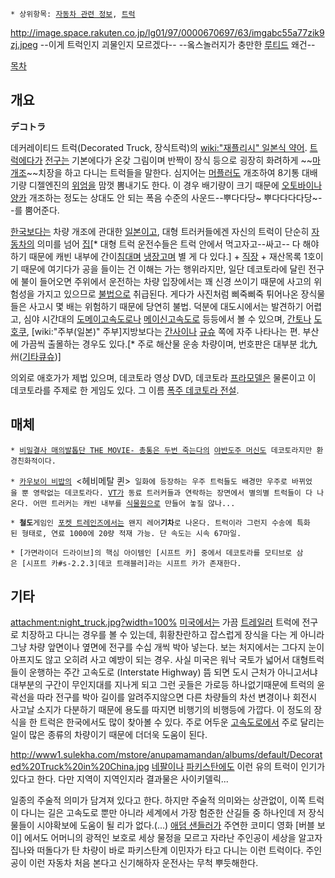  * 상위항목: [[자동차 관련 정보]], [[트럭]]

http://image.space.rakuten.co.jp/lg01/97/0000670697/63/imgabc55a77zik9zj.jpeg
--이게 트럭인지 괴물인지 모르겠다--
--옼스놀러지가 충만한 [[루티드]] 왜건--

[[목차]]
== 개요 ==
'''デコトラ'''

데커레이티드 트럭(Decorated Truck, 장식트럭)의 [[wiki:"재플리시" 일본식 약어]]. [[트럭]]에다가 [[전구]]는 기본에다가 온갖 그림이며 반짝이 장식 등으로 굉장히 화려하게 ~~[[마개조]]~~치장을 하고 다니는 트럭들을 말한다. 심지어는 [[머플러]]도 개조하여 8기통 대배기량 디젤엔진의 [[위엄]]을 맘껏 뽐내기도 한다. 이 경우 배기량이 크기 때문에 [[오토바이]]나 [[양카]] 개조하는 정도는 상대도 안 되는 폭음 수준의 사운드--뿌다다당~ 뿌다다다다당~--를 뿜어준다.

[[한국]]보다는 차량 개조에 관대한 [[일본]]이고, 대형 트러커들에겐 자신의 트럭이 단순히 [[자동차]]의 의미를 넘어 [[집]][* 대형 트럭 운전수들은 트럭 안에서 먹고자고--싸고-- 다 해야 하기 때문에 캐빈 내부에 간이[[침대]]며 [[냉장고]]며 별 게 다 있다.] + [[직장]] + 재산목록 1호이기 때문에 여기다가 공을 들이는 건 이해는 가는 행위라지만, 일단 데코토라에 달린 전구에 불이 들어오면 주위에서 운전하는 차량 입장에서는 꽤 신경 쓰이기 때문에 사고의 위험성을 가지고 있으므로 [[불법]]으로 취급된다. 게다가 사진처럼 삐죽삐죽 튀어나온 장식물들은 사고시 몇 배는 위험하기 때문에 당연히 불법. 덕분에 대도시에서는 발견하기 어렵고, 심야 시간대의 [[도메이고속도로]]나 [[메이신고속도로]] 등등에서 볼 수 있으며, [[간토]]나 [[도호쿠]], [wiki:"주부(일본)" 주부]지방보다는 [[간사이]]나 [[규슈]] 쪽에 자주 나타나는 편. 부산에 가끔씩 출몰하는 경우도 있다.[* 주로 해산물 운송 차량이며, 번호판은 대부분 北九州([[기타큐슈]])]

의외로 애호가가 제법 있으며, 데코토라 영상 DVD, 데코토라 [[프라모델]]은 물론이고 이 데코토라를 주제로 한 게임도 있다. 그 이름 [[폭주 데코토라 전설]].

== 매체 ==
 * [[비밀결사 매의발톱단 THE MOVIE- 총통은 두번 죽는다]]의 [[야반도주 머신]]도 데코토라지만 환경친화적이다.

 * [[카우보이 비밥]]의 <헤비메탈 퀸> 일화에 등장하는 우주 트럭들도 배경만 우주로 바뀌었을 뿐 영락없는 데코토라다. [[VT]]가 동료 트러커들과 연락하는 장면에서 별의별 트럭들이 다 나온다. 어떤 트러커는 캐빈 내부를 [[식물원]]으로 만들어 놓질 않나...

 * '''철도'''게임인 [[포켓 트레인즈]]에서는 왠지 레어'''기차'''로 나온다. 트럭이라 그런지 수송에 특화된 형태로, 연료 1000에 20량 적재 가능. 단 속도는 시속 67마일.

 * [가면라이더 드라이브]의 핵심 아이템인 [시프트 카] 중에서 데코토라를 모티브로 삼은 [시프트 카#s-2.2.3|데코 트래블러]라는 시프트 카가 존재한다.
== 기타 ==
attachment:night_truck.jpg?width=100%
[[미국]]에서는 가끔 [[트레일러]] 트럭에 전구로 치장하고 다니는 경우를 볼 수 있는데, 휘황찬란하고 잡스럽게 장식을 다는 게 아니라 그냥 차량 앞면이나 옆면에 전구를 수십 개씩 박아 넣는다. 보는 처지에서는 그다지 눈이 아프지도 않고 오히려 사고 예방이 되는 경우. 사실 미국은 워낙 국토가 넓어서 대형트럭들이 운행하는 주간 고속도로 (Interstate Highway) 뜸 되면 도시 근처가 아니고서냐 대부분의 구간이 무인지대를 지나게 되고 그런 곳들은 가로등 하나없기때문에 트럭의 윤곽선을 따라 전구를 박아 길이를 알려주지않으면 다른 차량들의 차선 변경이나 회전시 사고날 소지가 다분하기 때문에 용도를 따지면 비행기의 비행등에 가깝다. 이 정도의 장식을 한 트럭은 한국에서도 많이 찾아볼 수 있다. 주로 어두운 [[고속도로]]에서 주로 달리는 일이 많은 종류의 차량이기 때문에 더더욱 도움이 된다.

http://www1.sulekha.com/mstore/anupamamandan/albums/default/Decorated%20Truck%20in%20China.jpg
[[네팔]]이나 [[파키스탄]]에도 이런 유의 트럭이 인기가 있다고 한다. 다만 지역이 지역인지라 결과물은 사이키델릭...

일종의 주술적 의미가 담겨져 있다고 한다. 하지만 주술적 의미와는 상관없이, 이쪽 트럭이 다니는 길은 고속도로 뿐만 아니라 세계에서 가장 험준한 산길들 중 하나인데 저 장식물들이 시야확보에 도움이 될 리가 없다.(...) [[애덤 샌들러]]가 주연한 코미디 영화 [버블 보이] 에서도 어머니의 광적인 보호로 세상 물정을 모르고 자라난 주인공이 세상을 알고자 집나와 떠돌다가 탄 차량이 바로 파키스탄계 이민자가 타고 다니는 이런 트럭이다. 주인공이 이런 자동차 처음 본다고 신기해하자 운전사는 무척 뿌듯해한다.
